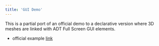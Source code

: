 ```yaml
---
title: 'GUI Demo'
---
```


This is a partial port of an official demo to a declarative version where 3D
meshes are linked with ADT Full Screen GUI elements.

- official example [link](https://www.babylonjs-playground.com/#3VMTI9#0)

<code src="./GUIDemo.tsx" />
